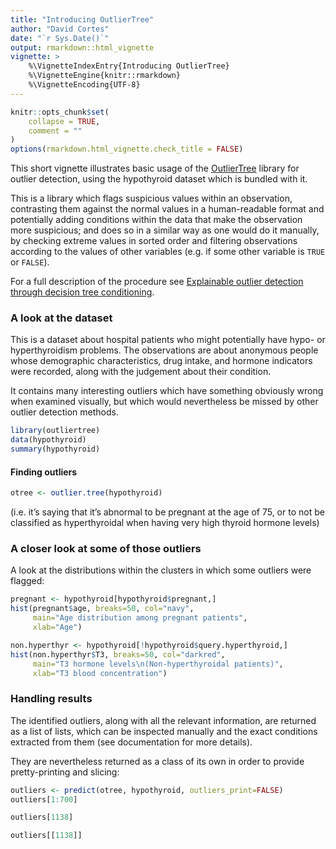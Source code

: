 ```yaml
---
title: "Introducing OutlierTree"
author: "David Cortes"
date: "`r Sys.Date()`"
output: rmarkdown::html_vignette
vignette: >
    %\VignetteIndexEntry{Introducing OutlierTree}
    %\VignetteEngine{knitr::rmarkdown}
    %\VignetteEncoding{UTF-8}
---
```


```r
knitr::opts_chunk$set(
    collapse = TRUE,
    comment = ""
)
options(rmarkdown.html_vignette.check_title = FALSE)
```

This short vignette illustrates basic usage of the
[OutlierTree](https://cran.r-project.org/package=outliertree) library for outlier
detection, using the hypothyroid dataset which is bundled with it.

This is a library which flags suspicious values within an observation, contrasting them
against the normal values in a human-readable format and potentially adding conditions
within the data that make the observation more suspicious; and does so in a similar way
as one would do it manually, by checking extreme values in sorted order and filtering
observations according to the values of other variables (e.g. if some other variable is
`TRUE` or `FALSE`).

For a full description of the procedure see
[Explainable outlier detection through decision tree conditioning](http://arxiv.org/abs/2001.00636).

### A look at the dataset

This is a dataset about hospital patients who might potentially have hypo- or hyperthyroidism
problems. The observations are about anonymous people whose demographic characteristics,
drug intake, and hormone indicators were recorded, along with the judgement about
their condition.

It contains many interesting outliers which have something obviously wrong when examined
visually, but which would nevertheless be missed by other outlier detection methods.

```r
library(outliertree)
data(hypothyroid)
summary(hypothyroid)
```

#### Finding outliers
```r
otree <- outlier.tree(hypothyroid)
```

(i.e. it's saying that it's abnormal to be pregnant at the age of 75, or to not be classified as hyperthyroidal when having very high thyroid hormone levels)

### A closer look at some of those outliers

A look at the distributions within the clusters in which some outliers were flagged:
```r
pregnant <- hypothyroid[hypothyroid$pregnant,]
hist(pregnant$age, breaks=50, col="navy",
     main="Age distribution among pregnant patients",
     xlab="Age")
```
```r
non.hyperthyr <- hypothyroid[!hypothyroid$query.hyperthyroid,]
hist(non.hyperthyr$T3, breaks=50, col="darkred",
     main="T3 hormone levels\n(Non-hyperthyroidal patients)",
     xlab="T3 blood concentration")
```

### Handling results

The identified outliers, along with all the relevant information, are returned as a list
of lists, which can be inspected manually and the exact conditions extracted from them
(see documentation for more details).

They are nevertheless returned as a class of its own in order to provide pretty-printing
and slicing:

```r
outliers <- predict(otree, hypothyroid, outliers_print=FALSE)
outliers[1:700]
```
```r
outliers[1138]
```
```r
outliers[[1138]]
```